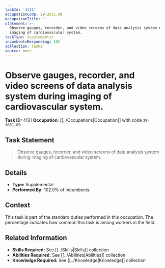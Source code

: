 ```yaml
---
taskId: '4131'
occupationCode: 29-2031.00
occupationTitle: ''
statement: >-
  Observe gauges, recorder, and video screens of data analysis system during
  imaging of cardiovascular system.
taskType: Supplemental
incumbentsResponding: 102
collection: Tasks
source: onet
---
```

# Observe gauges, recorder, and video screens of data analysis system during imaging of cardiovascular system.

**Task ID:** 4131
**Occupation:** [[../Occupations|Occupation]] with code `29-2031.00`

## Task Statement

> Observe gauges, recorder, and video screens of data analysis system during imaging of cardiovascular system.

## Details

- **Type:** Supplemental
- **Performed By:** 102.0% of incumbents

## Context

This task is part of the standard duties performed in this occupation. The percentage indicates how common this task is among workers in the field.

## Related Information

- **Skills Required:** See [[../Skills|Skills]] collection
- **Abilities Required:** See [[../Abilities|Abilities]] collection
- **Knowledge Required:** See [[../Knowledge|Knowledge]] collection
